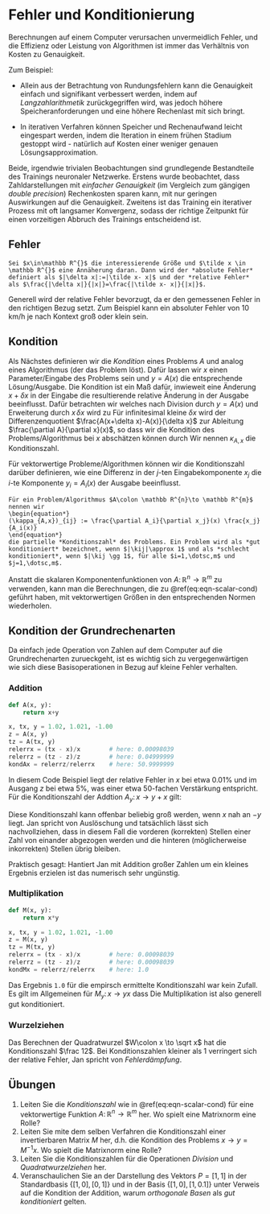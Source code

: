 # Fehler und Konditionierung

\def\kij{(\kappa_{A,x})_{ij}}
Berechnungen auf einem Computer verursachen unvermeidlich Fehler, und die Effizienz oder Leistung von Algorithmen ist immer das Verhältnis von Kosten zu Genauigkeit. 

Zum Beispiel:

 * Allein aus der Betrachtung von Rundungsfehlern kann die Genauigkeit einfach und signifikant verbessert werden, indem auf *Langzahlarithmetik* zurückgegriffen wird, was jedoch höhere Speicheranforderungen und eine höhere Rechenlast mit sich bringt.

 * In iterativen Verfahren können Speicher und Rechenaufwand leicht eingespart werden, indem die Iteration in einem frühen Stadium gestoppt wird - nat&uuml;rlich auf Kosten einer weniger genauen Lösungsapproximation.

::: {#rem-accu-iter .JHSAYS data-latex=''}
Beide, irgendwie trivialen Beobachtungen sind grundlegende Bestandteile des Trainings neuronaler Netzwerke. Erstens wurde beobachtet, dass Zahldarstellungen mit *einfacher Genauigkeit* (im Vergleich zum g&auml;ngigen *double precision*) Rechenkosten sparen kann, mit nur geringen Auswirkungen auf die Genauigkeit. Zweitens ist das Training ein iterativer Prozess mit oft langsamer Konvergenz, sodass der richtige Zeitpunkt für einen vorzeitigen Abbruch des Trainings entscheidend ist.
:::

## Fehler

```definition
Sei $x\in\mathbb R^{}$ die interessierende Größe und $\tilde x \in \mathbb R^{}$ eine Annäherung daran. Dann wird der *absolute Fehler* definiert als $|\delta x|:=|\tilde x- x|$ und der *relative Fehler* als $\frac{|\delta x|}{|x|}=\frac{|\tilde x- x|}{|x|}$.
```

::: {#rem-rel-abs-err .JHSAYS data-latex=''}
Generell wird der relative Fehler bevorzugt, da er den gemessenen Fehler in den richtigen Bezug setzt. Zum Beispiel kann ein absoluter Fehler von $10$ km/h je nach Kontext groß oder klein sein.
:::

## Kondition

Als Nächstes definieren wir die *Kondition* eines Problems $A$ und analog eines Algorithmus (der das Problem löst). Dafür lassen wir $x$ einen Parameter/Eingabe des Problems sein und $y=A(x)$ die entsprechende Lösung/Ausgabe. Die Kondition ist ein Maß dafür, inwieweit eine Änderung $x+\delta x$ in der Eingabe die resultierende relative Änderung in der Ausgabe beeinflusst. Dafür betrachten wir
\begin{equation*}
\delta y = \tilde y - y = A(\tilde x) - A(x) = A(x+\delta x) - A(x)
\end{equation*}
welches nach Division durch $y=A(x)$ und Erweiterung durch $x\,\delta x$ wird zu
\begin{equation*}
\frac{\delta y}{y} = \frac{A(x+\delta x)-A(x)}{\delta x}\frac{x}{A(x)}\frac{\delta x}{x}.
\end{equation*}
Für infinitesimal kleine $\delta x$ wird der Differenzenquotient $\frac{A(x+\delta x)-A(x)}{\delta x}$ zur Ableitung $\frac{\partial A}{\partial x}(x)$, so dass wir die Kondition des Problems/Algorithmus bei $x$ abschätzen können durch
\begin{equation}(\#eq:eqn-scalar-cond)
\frac{|\delta y|}{|y|} \leq |\frac{\partial A}{\partial x}(x)|\frac{|x|}{|A(x)|}\frac{|\delta x|}{|x|}=:\kappa_{A,x}\frac{|\delta x|}{|x|}.
\end{equation}
Wir nennen $\kappa_{A,x}$ die Konditionszahl.

Für vektorwertige Probleme/Algorithmen können wir die Konditionszahl darüber definieren, wie eine Differenz in der $j$-ten Eingabekomponente $x_j$ die $i$-te Komponente $y_i=A_i(x)$ der Ausgabe beeinflusst.

```definition
Für ein Problem/Algorithmus $A\colon \mathbb R^{n}\to \mathbb R^{m}$ nennen wir
\begin{equation*}
(\kappa_{A,x})_{ij} := \frac{\partial A_i}{\partial x_j}(x) \frac{x_j}{A_i(x)}
\end{equation*}
die partielle *Konditionszahl* des Problems. Ein Problem wird als *gut konditioniert* bezeichnet, wenn $|\kij|\approx 1$ und als *schlecht konditioniert*, wenn $|\kij \gg 1$, für alle $i=1,\dotsc,m$ und $j=1,\dotsc,m$.
```

::: {#rem-vector-valued-cond .JHSAYS data-latex=''}
Anstatt die skalaren Komponentenfunktionen von $A\colon \mathbb R^{n} \to \mathbb R^{m}$ zu verwenden, kann man die Berechnungen, die zu \@ref(eq:eqn-scalar-cond) geführt haben, mit vektorwertigen Größen in den entsprechenden Normen wiederholen.
:::

## Kondition der Grundrechenarten

Da einfach jede Operation von Zahlen auf dem Computer auf die Grundrechenarten zurueckgeht, ist es wichtig sich zu vergegenw&auml;rtigen wie sich diese Basisoperationen in Bezug auf kleine Fehler verhalten.

### Addition 

```py
def A(x, y):
    return x+y

x, tx, y = 1.02, 1.021, -1.00
z = A(x, y)
tz = A(tx, y)
relerrx = (tx - x)/x        # here: 0.00098039
relerrz = (tz - z)/z        # here: 0.04999999
kondAx = relerrz/relerrx    # here: 50.9999999
```


In diesem Code Beispiel liegt der relative Fehler in $x$ bei etwa $0.01$\% und im Ausgang $z$ bei etwa $5$\%, was einer etwa $50$-fachen Verst&auml;rkung entspricht. 
F&uuml;r die Konditionszahl der Addtion $A_y\colon x \to y+x$ gilt:
\begin{equation*}
\kappa_{A_y;x} = \frac{|x|}{|x+y|} = \frac{1}{|1+\frac{y}{x}|}.
\end{equation*}

Diese Konditionszahl kann offenbar beliebig gro&szlig; werden, wenn $x$ nah an $-y$ liegt. Jan spricht von Ausl&ouml;schung und tats&auml;chlich l&auml;sst sich nachvollziehen, dass in diesem Fall die vorderen (korrekten) Stellen einer Zahl von einander abgezogen werden und die hinteren (m&ouml;glicherweise inkorrekten) Stellen &uuml;brig bleiben.


::: {#rem-accu-iter .JHSAYS data-latex=''}
Praktisch gesagt: Hantiert Jan mit Addition gro&szlig;er Zahlen um ein kleines Ergebnis erzielen ist das numerisch sehr ung&uuml;nstig. 
:::

### Multiplikation 

```py
def M(x, y):
    return x*y

x, tx, y = 1.02, 1.021, -1.00
z = M(x, y)
tz = M(tx, y)
relerrx = (tx - x)/x        # here: 0.00098039
relerrz = (tz - z)/z        # here: 0.00098039
kondMx = relerrz/relerrx    # here: 1.0
```

Das Ergebnis `1.0` f&uuml;r die empirsch ermittelte Konditionszahl war kein Zufall. Es gilt im Allgemeinen f&uuml;r $M_y \colon x \to yx$ dass 
\begin{equation*}
\kappa_{M_y;x} = |y|\frac{|x|}{|xy|} = 1.
\end{equation*}
Die Multiplikation ist also generell gut konditioniert.

### Wurzelziehen

Das Berechnen der Quadratwurzel $W\colon x \to \sqrt x$ hat die Konditionszahl $\frac 12$. Bei Konditionszahlen kleiner als $1$ verringert sich der relative Fehler, Jan spricht von *Fehlerd&auml;mpfung*.

## Übungen

1. Leiten Sie die *Konditionszahl* wie in \@ref(eq:eqn-scalar-cond) für eine vektorwertige Funktion $A\colon \mathbb R^{n} \to \mathbb R^{m}$ her. Wo spielt eine Matrixnorm eine Rolle?
1. Leiten Sie mite dem selben Verfahren die Konditionszahl einer invertierbaren Matrix $M$ her, d.h. die Kondition des Problems $x\to y = M^{-1}x$. Wo spielt die Matrixnorm eine Rolle?
1. Leiten Sie die Konditionszahlen f&uuml;r die Operationen *Division* und *Quadratwurzelziehen* her.
1. Veranschaulichen Sie an der Darstellung des Vektors $P=[1, 1]$ in der Standardbasis $\{[1, 0], \,[0, 1]\}$ und in der Basis $\{[1, 0], \,[1, 0.1]\}$ unter Verweis auf die Kondition der Addition, warum *orthogonale Basen* als *gut konditioniert* gelten.
